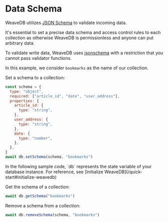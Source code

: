 
# Data Schema

WeaveDB utilizes [JSON Schema](https://json-schema.org/) to validate incoming data.

It's essential to set a precise data schema and access control rules to each collection as otherwise WeaveDB is permissionless and anyone can put arbitrary data.

To validate write data, WeaveDB uses [jsonschema](https://github.com/tdegrunt/jsonschema) with a restriction that you cannot pass validator functions.

In this example, we consider `bookmarks` as the name of our collection.

Set a schema to a collection:

```js copy
const schema = {
  type: "object",
  required: ["article_id", "date", "user_address"],
  properties: {
    article_id: {
      type: "string",
    },
    user_address: {
      type: "string",
    },
    date: {
      type: "number",
    },
  },
}
await db.setSchema(schema, "bookmarks")
```

<Callout type="info" emoji="💡">
In the following sample code, `db` represents the state variable of your database instance. For reference, see [Initialize WeaveDB](/quick-start#initialize-weavedb)
</Callout>

Get the schema of a collection:

```js copy
await db.getSchema("bookmarks")
```

Remove a schema from a collection:

```js copy
await db.removeSchema(schema, "bookmarks")
```
